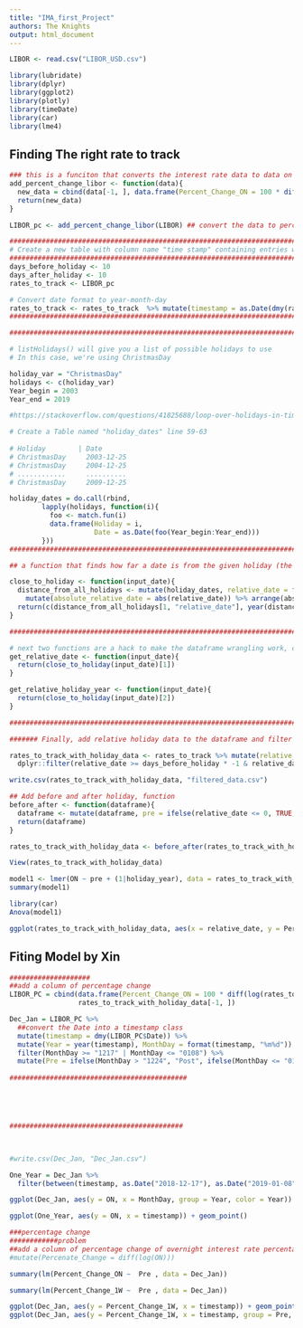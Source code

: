 ---
title: "IMA_first_Project"
authors: The Knights
output: html_document
---

```{r}
LIBOR <- read.csv("LIBOR_USD.csv")
```

```{r warning=FALSE}
library(lubridate)
library(dplyr)
library(ggplot2)
library(plotly)
library(timeDate)
library(car)
library(lme4)
```

## Finding The right rate to track

```{r}
### this is a funciton that converts the interest rate data to data on percent change of interest rate
add_percent_change_libor <- function(data){
  new_data = cbind(data[-1, ], data.frame(Percent_Change_ON = 100 * diff(log(data$ON)), Percent_Change_1W = 100 * diff(log(data$X1W)), Percent_Change_1M = 100 * diff(log(data$X1M)), Percent_Change_2M = 100 * diff(log(data$X2M)), Percent_Change_3M = 100 * diff(log(data$X3M)), Percent_Change_6M = 100 * diff(log(data$X6M)), Percent_Change_12M = 100 * diff(log(data$X12M))))
  return(new_data)
}

LIBOR_pc <- add_percent_change_libor(LIBOR) ## convert the data to percent change 
```

```{r}
##############################################################################
# Create a new table with column name "time stamp" containing entries with format Year-Month-Day 
##############################################################################
days_before_holiday <- 10
days_after_holiday <- 10
rates_to_track <- LIBOR_pc

# Convert date format to year-month-day
rates_to_track <- rates_to_track  %>% mutate(timestamp = as.Date(dmy(rates_to_track$Date)))  
##############################################################################

```

```{r}
##############################################################################

# listHolidays() will give you a list of possible holidays to use
# In this case, we're using ChristmasDay

holiday_var = "ChristmasDay"
holidays <- c(holiday_var)  
Year_begin = 2003
Year_end = 2019

#https://stackoverflow.com/questions/41825688/loop-over-holidays-in-timedate-package

# Create a Table named "holiday_dates" line 59-63
  
# Holiday        | Date 
# ChristmasDay     2003-12-25
# ChristmasDay     2004-12-25
# ............     ..........
# ChristmasDay     2009-12-25 

holiday_dates = do.call(rbind,
        lapply(holidays, function(i){
          foo <- match.fun(i)  
          data.frame(Holiday = i,
                     Date = as.Date(foo(Year_begin:Year_end)))
        }))
#############################################################################
```

```{r}
## a function that finds how far a date is from the given holiday (the minimum distance). returns a column of this distance and the year of the holiday

close_to_holiday <- function(input_date){
  distance_from_all_holidays <- mutate(holiday_dates, relative_date = floor(as.period(interval(Date, input_date) ) %/% days(1) ) )%>%
    mutate(absolute_relative_date = abs(relative_date)) %>% arrange(absolute_relative_date)
  return(c(distance_from_all_holidays[1, "relative_date"], year(distance_from_all_holidays[1, "Date"])))
}

#############################################################################

```

```{r}

# next two functions are a hack to make the dataframe wrangling work, can be made better 
get_relative_date <- function(input_date){
  return(close_to_holiday(input_date)[1])
}

get_relative_holiday_year <- function(input_date){
  return(close_to_holiday(input_date)[2])
}

#############################################################################

####### Finally, add relative holiday data to the dataframe and filter for the days you need 

rates_to_track_with_holiday_data <- rates_to_track %>% mutate(relative_date = sapply(timestamp, get_relative_date) ) %>% mutate(holiday_year = sapply(timestamp, get_relative_holiday_year)) %>%
  dplyr::filter(relative_date >= days_before_holiday * -1 & relative_date <= days_after_holiday)

write.csv(rates_to_track_with_holiday_data, "filtered_data.csv")

```


```{r}
## Add before and after holiday, function 
before_after <- function(dataframe){
  dataframe <- mutate(dataframe, pre = ifelse(relative_date <= 0, TRUE, FALSE))
  return(dataframe)
}
```

```{r}
rates_to_track_with_holiday_data <- before_after(rates_to_track_with_holiday_data)
```



```{r}
View(rates_to_track_with_holiday_data)

```




```{r}
model1 <- lmer(ON ~ pre + (1|holiday_year), data = rates_to_track_with_holiday_data, REML = FALSE)
summary(model1)

```


```{r}
library(car)
Anova(model1)
```



```{r}
ggplot(rates_to_track_with_holiday_data, aes(x = relative_date, y = Percent_Change_ON, color = as.factor(holiday_year))) + geom_point()
```





























## Fiting Model by Xin
```{r}
####################
##add a column of percentage change 
LIBOR_PC = cbind(data.frame(Percent_Change_ON = 100 * diff(log(rates_to_track_with_holiday_data$ON)), Percent_Change_1W = 100 * diff(log(rates_to_track_with_holiday_data$X1W))), 
                 rates_to_track_with_holiday_data[-1, ])

Dec_Jan = LIBOR_PC %>%
  ##convert the Date into a timestamp class
  mutate(timestamp = dmy(LIBOR_PC$Date)) %>%
  mutate(Year = year(timestamp), MonthDay = format(timestamp, "%m%d")) %>%
  filter(MonthDay >= "1217" | MonthDay <= "0108") %>%
  mutate(Pre = ifelse(MonthDay > "1224", "Post", ifelse(MonthDay <= "0131", "Post", "Pre"))) 
  
############################################





###########################################


  
#write.csv(Dec_Jan, "Dec_Jan.csv")

One_Year = Dec_Jan %>%
  filter(between(timestamp, as.Date("2018-12-17"), as.Date("2019-01-08")))

ggplot(Dec_Jan, aes(y = ON, x = MonthDay, group = Year, color = Year)) + geom_point() + geom_line()

ggplot(One_Year, aes(y = ON, x = timestamp)) + geom_point() 

###percentage change
############problem 
##add a column of percentage change of overnight interest rate percentage change
#mutate(Percenate_Change = diff(log(ON)))

summary(lm(Percent_Change_ON ~  Pre , data = Dec_Jan))

summary(lm(Percent_Change_1W ~  Pre , data = Dec_Jan))

ggplot(Dec_Jan, aes(y = Percent_Change_1W, x = timestamp)) + geom_point() + geom_smooth(method = "lm")
ggplot(Dec_Jan, aes(y = Percent_Change_1W, x = timestamp, group = Pre, color = Pre)) + geom_point() + geom_smooth(method = "lm")




```


<!-- ##### You migh ignore the rest of my trial and error code for todays!!! -->


<!-- ```{r} -->
<!-- Dec_Jan = LIBOR %>% -->
<!--   ##convert the Date into a timestamp class -->
<!--   mutate(timestamp = dmy(LIBOR$Date)) %>% -->
<!--   mutate(Year = year(timestamp), MonthDay = format(timestamp, "%m%d")) %>% -->
<!--   filter(MonthDay >= "1217" | MonthDay <= "0108")  -->

<!-- view(Dec_Jan) -->
<!-- ``` -->

<!-- ```{r} -->
<!-- DecJan_2018<-Dec_Jan %>% -->
<!-- filter(between(timestamp,as.Date("2018-12-17"), as.Date("2019-01-08")))   -->

<!-- view(DecJan_2018) -->



<!-- DecJan_2017<-Dec_Jan %>% -->
<!-- filter(between(timestamp,as.Date("2017-12-17"), as.Date("2018-01-08")))   -->


<!-- DecJan_2016<-Dec_Jan %>% -->
<!-- filter(between(timestamp,as.Date("2016-12-17"), as.Date("2017-01-08")))  -->



<!-- DecJan_2015<-Dec_Jan %>% -->
<!-- filter(between(timestamp,as.Date("2015-12-17"), as.Date("2016-01-08")))  -->


<!-- DecJan_2014<-Dec_Jan %>% -->
<!-- filter(between(timestamp,as.Date("2014-12-17"), as.Date("2015-01-08")))  -->

<!-- DecJan_2013<-Dec_Jan %>% -->
<!-- filter(between(timestamp,as.Date("2013-12-17"), as.Date("2014-01-08")))  -->


<!-- DecJan_2012<-Dec_Jan %>% -->
<!-- filter(between(timestamp,as.Date("2012-12-17"), as.Date("2013-01-08")))  -->

<!-- view(DecJan_2018) -->
<!-- ``` -->

<!-- ```{r} -->

<!-- ``` -->
<!-- ```{r} -->
<!-- p1 <- plot_ly(DecJan_2015, x = ~timestamp, y = ~ON) %>% -->
<!--   add_lines(name = ~"2015") -->
<!-- p2 <- plot_ly(DecJan_2016, x = ~timestamp, y = ~ON) %>% -->
<!--   add_lines(name = ~"2016") -->
<!-- p3 <- plot_ly(DecJan_2017, x = ~timestamp, y = ~ON) %>% -->
<!--   add_lines(name = ~"2017") -->
<!-- p4 <- plot_ly(DecJan_2018, x = ~timestamp, y = ~ON) %>% -->
<!--   add_lines(name = ~"2018") -->
<!-- p <- subplot(p1, p2,p3,p4) -->
<!-- ``` -->

<!-- ```{r} -->

<!-- p1 <- plot_ly(DecJan_2015, x = ~timestamp, y = ~X1W) %>% -->
<!--   add_lines(name = ~"2015") -->
<!-- p2 <- plot_ly(DecJan_2016, x = ~timestamp, y = ~X1W) %>% -->
<!--   add_lines(name = ~"2016") -->
<!-- p3 <- plot_ly(DecJan_2017, x = ~timestamp, y = ~X1W) %>% -->
<!--   add_lines(name = ~"2017") -->
<!-- p4 <- plot_ly(DecJan_2018, x = ~timestamp, y = ~X1W) %>% -->
<!--   add_lines(name = ~"2018") -->
<!-- p_1W <- subplot(p1, p2,p3,p4) -->
<!-- ``` -->

<!-- ```{r} -->
<!-- # Add a scatterplot layer -->
<!-- ggplot(DecJan_2018, aes(y = ON ,x = timestamp)) +  -->
<!--     geom_point()+geom_line() -->

<!-- ggplot(DecJan_2018, aes(y = X1W, x = timestamp)) +  -->
<!--     geom_point()+geom_line() -->

<!-- ggplot(DecJan_2018, aes(y = X1M, x = timestamp)) +  -->
<!--     geom_point()+geom_line() -->

<!-- ggplot(DecJan_2018, aes(y = X2M, x = timestamp)) +  -->
<!--     geom_point()+geom_line() -->

<!-- ggplot(DecJan_2018, aes(y = X3M, x = timestamp)) +  -->
<!--     geom_point()+geom_line() -->

<!-- ggplot(DecJan_2018, aes(y = X6M, x = timestamp)) +  -->
<!--     geom_point()+geom_line() -->
<!-- ggplot(DecJan_2018, aes(y = X12M, x = timestamp)) +  -->
<!--     geom_point()+geom_line() -->
<!-- ``` -->


<!-- ```{r} -->
<!-- # Add a scatterplot layer -->
<!-- ggplot(DecJan_2015, aes(y = ON ,x = timestamp)) +  -->
<!--     geom_point()+geom_line() -->

<!-- ggplot(DecJan_2015, aes(y = X1W, x = timestamp)) +  -->
<!--     geom_point()+geom_line() -->


<!-- ``` -->


<!-- ```{r} -->
<!-- # Add a scatterplot layer -->
<!-- ggplot(DecJan_2012, aes(y = ON ,x = timestamp)) +  -->
<!--     geom_point()+geom_line() -->

<!-- ggplot(DecJan_2012, aes(y = X1W, x = timestamp)) +  -->
<!--     geom_point()+geom_line() -->

<!-- ggplot(DecJan_2012, aes(y = X1M, x = timestamp)) +  -->
<!--     geom_point()+geom_line() -->

<!-- ggplot(DecJan_2012, aes(y = X2M, x = timestamp)) +  -->
<!--     geom_point()+geom_line() -->

<!-- ggplot(DecJan_2012, aes(y = X3M, x = timestamp)) +  -->
<!--     geom_point()+geom_line() -->

<!-- ggplot(DecJan_2012, aes(y = X6M, x = timestamp)) +  -->
<!--     geom_point()+geom_line() -->
<!-- ggplot(DecJan_2012, aes(y = X12M, x = timestamp)) +  -->
<!--     geom_point()+geom_line() -->
<!-- ``` -->

<!-- ```{r} -->
<!-- ggplot(DecJan_2017, aes(y = ON, x = timestamp)) +  -->
<!--     geom_point()+geom_line() -->

<!--  ggplot(DecJan_2016, aes(y = ON, x = timestamp)) +  -->
<!--     geom_point()+geom_line() -->

<!--  ggplot(DecJan_2015, aes(y = ON, x = timestamp)) +  -->
<!--     geom_point()+geom_line() -->

<!--  ggplot(DecJan_2014, aes(y = ON, x = timestamp)) +  -->
<!--     geom_point()+geom_line() -->
<!--  ggplot(DecJan_2013, aes(y = ON, x = timestamp)) +  -->
<!--     geom_point()+geom_line() -->


<!--  ggplot(DecJan_2012, aes(y = ON, x = timestamp)) +  -->
<!--     geom_point()+geom_line() -->
<!-- ``` -->